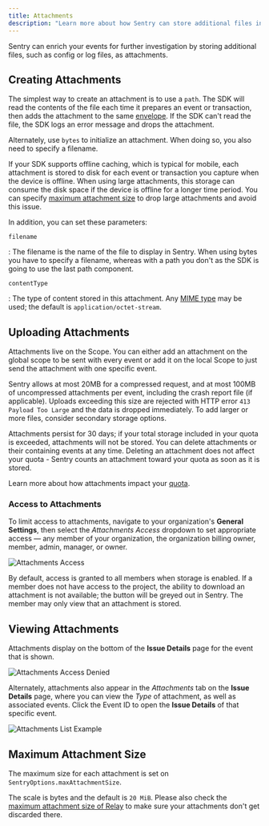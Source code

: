 ```yaml
---
title: Attachments
description: "Learn more about how Sentry can store additional files in the same request as event attachments."
---
```


Sentry can enrich your events for further investigation by storing additional files, such as config or log files, as attachments.

## Creating Attachments

The simplest way to create an attachment is to use a `path`. The SDK will read the contents of the file each time it prepares an event or transaction, then adds the attachment to the same [envelope](https://develop.sentry.dev/sdk/envelopes/). If the SDK can't read the file, the SDK logs an error message and drops the attachment.

<PlatformContent includePath="enriching-events/attachment-init-with-path" />

Alternately, use `bytes` to initialize an attachment. When doing so, you also need to specify a filename.

<PlatformContent includePath="enriching-events/attachment-init-with-bytes" />

If your SDK supports offline caching, which is typical for mobile, each attachment is stored to disk for each event or transaction you capture when the device is offline. When using large attachments, this storage can consume the disk space if the device is offline for a longer time period. You can specify [maximum attachment size](#maximum-attachment-size) to drop large attachments and avoid this issue.

In addition, you can set these parameters:

`filename`

: The filename is the name of the file to display in Sentry. When using bytes you have to specify a filename, whereas with a path you don't as the SDK is going to use the last path component.

`contentType`

: The type of content stored in this attachment. Any [MIME type](https://www.iana.org/assignments/media-types/media-types.xhtml) may be used; the default is `application/octet-stream`.

## Uploading Attachments

Attachments live on the <PlatformLink to="/enriching-events/scopes/">Scope</PlatformLink>. You can either add an attachment on the global scope to be sent with every event or add it on the <PlatformLink to="/enriching-events/scopes/#local-scopes">local Scope</PlatformLink> to just send the attachment with one specific event.

<PlatformContent includePath="enriching-events/attachment-upload" />

<Note>

Sentry allows at most 20MB for a compressed request, and at most 100MB of uncompressed attachments per event, including the crash report file (if applicable). Uploads exceeding this size are rejected with HTTP error `413 Payload Too Large` and the data is dropped immediately. To add larger or more files, consider secondary storage options.

</Note>

Attachments persist for 30 days; if your total storage included in your quota is exceeded, attachments will not be stored. You can delete attachments or their containing events at any time. Deleting an attachment does not affect your quota - Sentry counts an attachment toward your quota as soon as it is stored.

Learn more about how attachments impact your [quota](/product/accounts/quotas/).

### Access to Attachments

To limit access to attachments, navigate to your organization's **General Settings**, then select the _Attachments Access_ dropdown to set appropriate access — any member of your organization, the organization billing owner, member, admin, manager, or owner.

![Attachments Access](attachments-access.png)

By default, access is granted to all members when storage is enabled. If a member does not have access to the project, the ability to download an attachment is not available; the button will be greyed out in Sentry. The member may only view that an attachment is stored.

## Viewing Attachments

Attachments display on the bottom of the **Issue Details** page for the event that is shown.

![Attachments Access Denied](attachments-access-denied.png)

Alternately, attachments also appear in the _Attachments_ tab on the **Issue Details** page, where you can view the _Type_ of attachment, as well as associated events. Click the Event ID to open the **Issue Details** of that specific event.

![Attachments List Example](attachments-list-example.png)

## Maximum Attachment Size

The maximum size for each attachment is set on `SentryOptions.maxAttachmentSize`.

The scale is bytes and the default is `20 MiB`. Please also check the
[maximum attachment size of Relay](/product/relay/options/)
to make sure your attachments don't get discarded there.

<PlatformContent includePath="enriching-events/attachment-max-size" />
